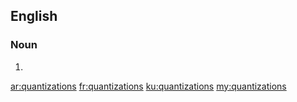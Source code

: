==English==

===Noun===
{{head|en}}

# {{plural of|quantization}}

[[ar:quantizations]]
[[fr:quantizations]]
[[ku:quantizations]]
[[my:quantizations]]